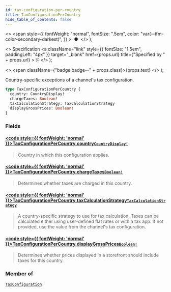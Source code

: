 ```yaml
---
id: tax-configuration-per-country
title: TaxConfigurationPerCountry
hide_table_of_contents: false
---
```


  <>
    <span
      style={{
        fontWeight: "normal",
        fontSize: ".5em",
        color: "var(--ifm-color-secondary-darkest)",
      }}
    >
      &nbsp;●&nbsp;
    </span>
  </>
);

  <>
    Specification
    <a
      className="link"
      style={{ fontSize: "1.5em", paddingLeft: "4px" }}
      target="\_blank"
      href={props.url}
      title={"Specified by " + props.url}
    >
      ⎘
    </a>
  </>
);

  <>
    <span className={"badge badge--" + props.class}>{props.text}</span>
  </>
);

Country-specific exceptions of a channel's tax configuration.

<Badge text="Added in Saleor 3.9" class="secondary margin-bottom--sm" />

<FeaturePreview />

```graphql
type TaxConfigurationPerCountry {
  country: CountryDisplay!
  chargeTaxes: Boolean!
  taxCalculationStrategy: TaxCalculationStrategy
  displayGrossPrices: Boolean!
}
```

### Fields

#### [<code style={{ fontWeight: 'normal' }}>TaxConfigurationPerCountry.<b>country</b></code>](#)<Bullet />[`CountryDisplay!`](../../../api-reference/miscellaneous/objects/country-display) <Badge class="secondary" text="non-null"/> <Badge class="secondary" text="object"/> <Badge class="secondary" text="miscellaneous"/>

> Country in which this configuration applies.

#### [<code style={{ fontWeight: 'normal' }}>TaxConfigurationPerCountry.<b>chargeTaxes</b></code>](#)<Bullet />[`Boolean!`](../../../api-reference/miscellaneous/scalars/boolean) <Badge class="secondary" text="non-null"/> <Badge class="secondary" text="scalar"/> <Badge class="secondary" text="miscellaneous"/>

> Determines whether taxes are charged in this country.

#### [<code style={{ fontWeight: 'normal' }}>TaxConfigurationPerCountry.<b>taxCalculationStrategy</b></code>](#)<Bullet />[`TaxCalculationStrategy`](../../../api-reference/taxes/enums/tax-calculation-strategy) <Badge class="secondary" text="enum"/> <Badge class="secondary" text="taxes"/>

> A country-specific strategy to use for tax calculation. Taxes can be calculated either using user-defined flat rates or with a tax app. If not provided, use the value from the channel's tax configuration.

#### [<code style={{ fontWeight: 'normal' }}>TaxConfigurationPerCountry.<b>displayGrossPrices</b></code>](#)<Bullet />[`Boolean!`](../../../api-reference/miscellaneous/scalars/boolean) <Badge class="secondary" text="non-null"/> <Badge class="secondary" text="scalar"/> <Badge class="secondary" text="miscellaneous"/>

> Determines whether prices displayed in a storefront should include taxes for this country.

### Member of

[`TaxConfiguration`](../../../api-reference/taxes/objects/tax-configuration) <Badge class="secondary" text="object"/>

